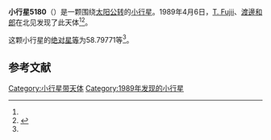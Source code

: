 {{Infobox planet
| bgcolour = #FFFFC0
| name = 5180 Ohno
| symbol = 
| image = 
| caption = 
| discovery = yes
| discovery_ref = 
| discoverer = [[T._Fujii|T. Fujii]]、[[渡邊和郎|渡邊和郎]]
| discovery_site = [[北见|北见]] 
| discovered = 1989年4月6日
| designations = yes
| mp_name = 
| named_after = 
| alt_names = 1989 GF/ 1978 JN1 / 1990 OM1
| mp_category = [[主带小行星|主带小行星]]
| orbit_ref = <ref name="a">[http://ssd.jpl.nasa.gov/sbdb.cgi?sstr=5180 5180 Ohno] {{Wayback|url=http://ssd.jpl.nasa.gov/sbdb.cgi?sstr=5180 |date=20170409200908 }}，小行星數據庫瀏覽器（JPL Small-Body Database Browser）－[[美国国家航空航天局|美国国家航空航天局]]喷气推进实验室</ref>
| epoch = 2456400.5 (2013年4月18日更新)
| aphelion = {{convert|2.5419083|AU|km|3|abbr=on|lk=out}}
| perihelion = {{convert|2.2391303|AU|km|3|abbr=on}}
| semimajor = {{convert|2.3905193|AU|km|3|abbr=on}}
| eccentricity = 0.0633289
| period = 1350.00945 [[日|日]]<br />3.7[[儒略年|儒略年]]
| avg_speed = 
| inclination = 6.04723
| asc_node = 79.88764
| mean_anomaly = 
| arg_peri = 58.79771
| satellites = 
| physical_characteristics = yes
| dimensions = 
| mass = 
| density = 
| surface_grav = 
| escape_velocity = 
| sidereal_day = 
| axial_tilt = 
| pole_ecliptic_lat = 
| pole_ecliptic_lon = 
| albedo = 
| temperatures= 
| temp_name1 = 
| mean_temp_1 = 
| max_temp_1 = 
| temp_name2 = 
| max_temp_2 = 
| spectral_type = 
| abs_magnitude = 58.79771
}}

'''小行星5180'''（{{lang-en|5180 Ohno}}）是一颗围绕[[太阳|太阳]][[公转|公转]]的[[小行星|小行星]]。1989年4月6日，[[T._Fujii|T. Fujii]]、[[渡邊和郎|渡邊和郎]]在北见发现了此天体<ref name="a" /><ref>{{cite news|title=小行星列表|url=http://cfa-www.harvard.edu/iau/lists/NumberedMPs.txt|accessdate=2013-07-08|newspaper=哈佛大学|archive-date=2008-05-17|archive-url=https://web.archive.org/web/20080517010638/http://cfa-www.harvard.edu/iau/lists/NumberedMPs.txt|dead-url=no}}</ref>。

这颗小行星的[[绝对星等|绝对星等]]为58.79771等<ref name="a" />。

==参考文献==
{{reflist}}
{{Minor Planet Number|[[小行星5179|小行星5179]]|[[小行星5181|小行星5181]]}}

{{小天体}}

[[Category:小行星带天体|Category:小行星带天体]]
[[Category:1989年发现的小行星|Category:1989年发现的小行星]]

{{asteroid-stub}}